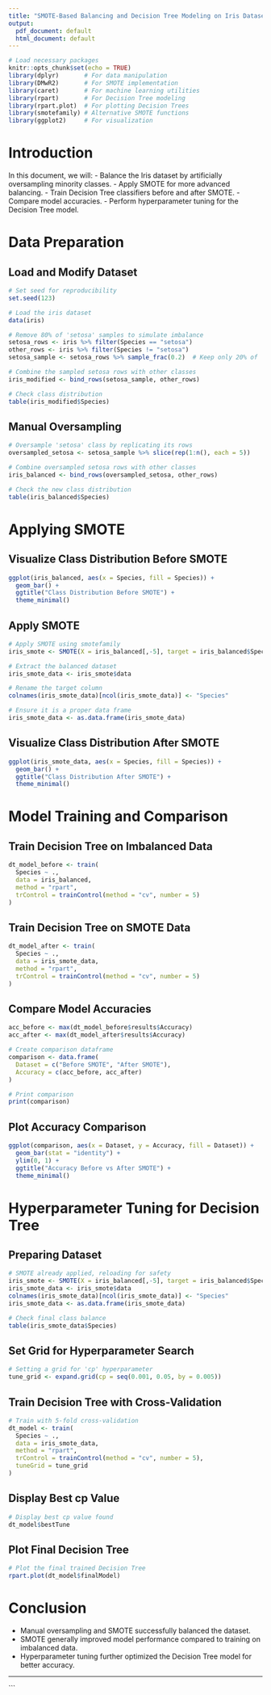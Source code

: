 ```yaml
---
title: "SMOTE-Based Balancing and Decision Tree Modeling on Iris Dataset"
output:
  pdf_document: default
  html_document: default
---
```


```r
# Load necessary packages
knitr::opts_chunk$set(echo = TRUE)
library(dplyr)       # For data manipulation
library(DMwR2)       # For SMOTE implementation
library(caret)       # For machine learning utilities
library(rpart)       # For Decision Tree modeling
library(rpart.plot)  # For plotting Decision Trees
library(smotefamily) # Alternative SMOTE functions
library(ggplot2)     # For visualization
```

# Introduction

In this document, we will:
- Balance the Iris dataset by artificially oversampling minority classes.
- Apply SMOTE for more advanced balancing.
- Train Decision Tree classifiers before and after SMOTE.
- Compare model accuracies.
- Perform hyperparameter tuning for the Decision Tree model.

# Data Preparation

## Load and Modify Dataset

```r
# Set seed for reproducibility
set.seed(123)

# Load the iris dataset
data(iris)

# Remove 80% of 'setosa' samples to simulate imbalance
setosa_rows <- iris %>% filter(Species == "setosa")
other_rows <- iris %>% filter(Species != "setosa")
setosa_sample <- setosa_rows %>% sample_frac(0.2)  # Keep only 20% of 'setosa'

# Combine the sampled setosa rows with other classes
iris_modified <- bind_rows(setosa_sample, other_rows)

# Check class distribution
table(iris_modified$Species)
```

## Manual Oversampling

```r
# Oversample 'setosa' class by replicating its rows
oversampled_setosa <- setosa_sample %>% slice(rep(1:n(), each = 5))

# Combine oversampled setosa rows with other classes
iris_balanced <- bind_rows(oversampled_setosa, other_rows)

# Check the new class distribution
table(iris_balanced$Species)
```

# Applying SMOTE

## Visualize Class Distribution Before SMOTE

```r
ggplot(iris_balanced, aes(x = Species, fill = Species)) +
  geom_bar() +
  ggtitle("Class Distribution Before SMOTE") +
  theme_minimal()
```

## Apply SMOTE

```r
# Apply SMOTE using smotefamily
iris_smote <- SMOTE(X = iris_balanced[,-5], target = iris_balanced$Species, K = 5)

# Extract the balanced dataset
iris_smote_data <- iris_smote$data

# Rename the target column
colnames(iris_smote_data)[ncol(iris_smote_data)] <- "Species"

# Ensure it is a proper data frame
iris_smote_data <- as.data.frame(iris_smote_data)
```

## Visualize Class Distribution After SMOTE

```r
ggplot(iris_smote_data, aes(x = Species, fill = Species)) +
  geom_bar() +
  ggtitle("Class Distribution After SMOTE") +
  theme_minimal()
```

# Model Training and Comparison

## Train Decision Tree on Imbalanced Data

```r
dt_model_before <- train(
  Species ~ ., 
  data = iris_balanced,
  method = "rpart",
  trControl = trainControl(method = "cv", number = 5)
)
```

## Train Decision Tree on SMOTE Data

```r
dt_model_after <- train(
  Species ~ ., 
  data = iris_smote_data,
  method = "rpart",
  trControl = trainControl(method = "cv", number = 5)
)
```

## Compare Model Accuracies

```r
acc_before <- max(dt_model_before$results$Accuracy)
acc_after <- max(dt_model_after$results$Accuracy)

# Create comparison dataframe
comparison <- data.frame(
  Dataset = c("Before SMOTE", "After SMOTE"),
  Accuracy = c(acc_before, acc_after)
)

# Print comparison
print(comparison)
```

## Plot Accuracy Comparison

```r
ggplot(comparison, aes(x = Dataset, y = Accuracy, fill = Dataset)) +
  geom_bar(stat = "identity") +
  ylim(0, 1) +
  ggtitle("Accuracy Before vs After SMOTE") +
  theme_minimal()
```

# Hyperparameter Tuning for Decision Tree

## Preparing Dataset

```r
# SMOTE already applied, reloading for safety
iris_smote <- SMOTE(X = iris_balanced[,-5], target = iris_balanced$Species, K = 5)
iris_smote_data <- iris_smote$data
colnames(iris_smote_data)[ncol(iris_smote_data)] <- "Species"
iris_smote_data <- as.data.frame(iris_smote_data)

# Check final class balance
table(iris_smote_data$Species)
```

## Set Grid for Hyperparameter Search

```r
# Setting a grid for 'cp' hyperparameter
tune_grid <- expand.grid(cp = seq(0.001, 0.05, by = 0.005))
```

## Train Decision Tree with Cross-Validation

```r
# Train with 5-fold cross-validation
dt_model <- train(
  Species ~ ., 
  data = iris_smote_data,
  method = "rpart",
  trControl = trainControl(method = "cv", number = 5),
  tuneGrid = tune_grid
)
```

## Display Best cp Value

```r
# Display best cp value found
dt_model$bestTune
```

## Plot Final Decision Tree

```r
# Plot the final trained Decision Tree
rpart.plot(dt_model$finalModel)
```

# Conclusion

- Manual oversampling and SMOTE successfully balanced the dataset.
- SMOTE generally improved model performance compared to training on imbalanced data.
- Hyperparameter tuning further optimized the Decision Tree model for better accuracy.

---

```